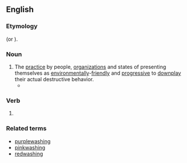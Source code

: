 ==English==

===Etymology===
{{blend|en|green|whitewashing}} (or {{suffix|en|green|wash|ing}}).

===Noun===
{{en-noun|-|s}}

# The [[practice]] by people, [[organization]]s and states of presenting themselves as [[environmentally]]-[[friendly]] and [[progressive]] to [[downplay]] their actual destructive behavior.
#* {{quote-web|en|url=http://www.theguardian.com/environment/2019/dec/02/fossil-fuel-lobbyists-push-to-dilute-eu-anti-greenwash-plan|title=Fossil fuel lobbyists push to dilute EU anti-greenwash plan|date=2019-12-02|author=Jillian Ambrose|work=The Guardian|passage=Fossil fuel lobbyists are trying to water down planned EU rules to stop “investment '''greenwashing'''’ by setting science-based criteria for any investment which lays claim to being environmentally sustainable.}}

===Verb===
{{head|en|verb form}}

# {{present participle of|en|greenwash|nocat=1}}

===Related terms===
* [[purplewashing]]
* [[pinkwashing]]
* [[redwashing]]
